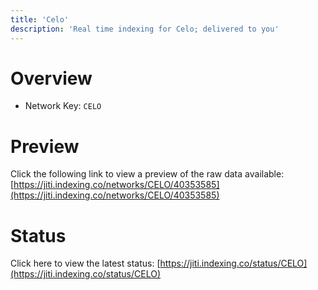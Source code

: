 ```yaml
---
title: 'Celo'
description: 'Real time indexing for Celo; delivered to you'
---
```


# Overview
- Network Key: `CELO`

# Preview
Click the following link to view a preview of the raw data available: [https://jiti.indexing.co/networks/CELO/40353585](https://jiti.indexing.co/networks/CELO/40353585)

# Status
Click here to view the latest status: [https://jiti.indexing.co/status/CELO](https://jiti.indexing.co/status/CELO)
